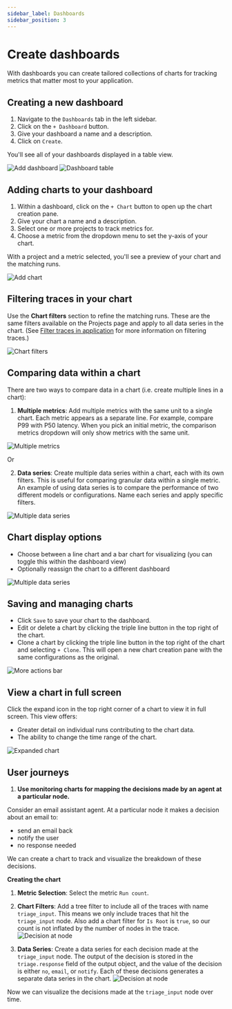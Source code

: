 ```yaml
---
sidebar_label: Dashboards
sidebar_position: 3
---
```


# Create dashboards

With dashboards you can create tailored collections of charts for tracking metrics that matter most to your application.

## Creating a new dashboard

1. Navigate to the `Dashboards` tab in the left sidebar.
2. Click on the `+ Dashboard` button.
3. Give your dashboard a name and a description.
4. Click on `Create`.

You'll see all of your dashboards displayed in a table view.

![Add dashboard](../static/add_dashboard.png)
![Dashboard table](../static/dashboard_table.png)

## Adding charts to your dashboard

1. Within a dashboard, click on the `+ Chart` button to open up the chart creation pane.
2. Give your chart a name and a description.
3. Select one or more projects to track metrics for.
4. Choose a metric from the dropdown menu to set the y-axis of your chart.

With a project and a metric selected, you'll see a preview of your chart and the matching runs.

![Add chart](../static/add_chart.png)

## Filtering traces in your chart

Use the **Chart filters** section to refine the matching runs. These are the same filters available on the Projects page and apply to all data series in the chart. (See [Filter traces in application](./filter_traces_in_application) for more information on filtering traces.)

![Chart filters](../static/chart_filters.png)

## Comparing data within a chart

There are two ways to compare data in a chart (i.e. create multiple lines in a chart):

1. **Multiple metrics**: Add multiple metrics with the same unit to a single chart. Each metric appears as a separate line. For example, compare P99 with P50 latency.
   When you pick an initial metric, the comparison metrics dropdown will only show metrics with the same unit.

![Multiple metrics](../static/compare_metrics.png)

Or

2. **Data series**: Create multiple data series within a chart, each with its own filters. This is useful for comparing granular data within a single metric.
   An example of using data series is to compare the performance of two different models or configurations. Name each series and apply specific filters.

![Multiple data series](../static/multiple_data_series.png)

## Chart display options

- Choose between a line chart and a bar chart for visualizing (you can toggle this within the dashboard view)
- Optionally reassign the chart to a different dashboard

![Multiple data series](../static/bar_chart.png)

## Saving and managing charts

- Click `Save` to save your chart to the dashboard.
- Edit or delete a chart by clicking the triple line button in the top right of the chart.
- Clone a chart by clicking the triple line button in the top right of the chart and selecting `+ Clone`. This will open a new chart creation pane with the same configurations as the original.

![More actions bar](../static/more_actions_bar.png)

## View a chart in full screen

Click the expand icon in the top right corner of a chart to view it in full screen. This view offers:

- Greater detail on individual runs contributing to the chart data.
- The ability to change the time range of the chart.

![Expanded chart](../static/expanded_chart.png)

## User journeys

1. **Use monitoring charts for mapping the decisions made by an agent at a particular node.**

Consider an email assistant agent. At a particular node it makes a decision about an email to:

- send an email back
- notify the user
- no response needed

We can create a chart to track and visualize the breakdown of these decisions.

**Creating the chart**

1. **Metric Selection**: Select the metric `Run count`.
2. **Chart Filters**: Add a tree filter to include all of the traces with name `triage_input`. This means we only include traces that hit the `triage_input` node. Also add a chart filter for `Is Root` is `true`, so our count is not inflated by the number of nodes in the trace.
   ![Decision at node](../static/chart_filters_for_node_decision.png)

3. **Data Series**: Create a data series for each decision made at the `triage_input` node. The output of the decision is stored in the `triage.response` field of the output object,
   and the value of the decision is either `no`, `email`, or `notify`. Each of these decisions generates a separate data series in the chart.
   ![Decision at node](../static/decision_at_node.png)

Now we can visualize the decisions made at the `triage_input` node over time.

